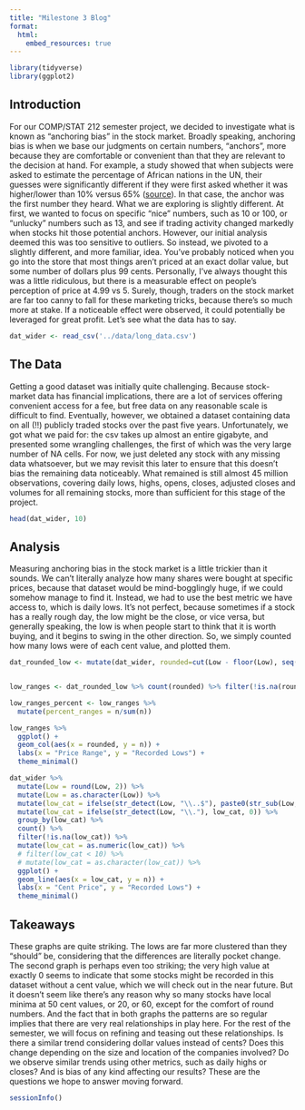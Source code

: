 ```yaml
---
title: "Milestone 3 Blog"
format: 
  html:
    embed_resources: true
---
```


```r
library(tidyverse)
library(ggplot2)
```

## Introduction

For our COMP/STAT 212 semester project, we decided to investigate what is known as "anchoring bias" in the stock market. Broadly speaking, anchoring bias is when we base our judgments on certain numbers, "anchors", more because they are comfortable or convenient than that they are relevant to the decision at hand. For example, a study showed that when subjects were asked to estimate the percentage of African nations in the UN, their guesses were significantly different if they were first asked whether it was higher/lower than 10% versus 65% ([source](https://pmc.ncbi.nlm.nih.gov/articles/PMC6396698/)). In that case, the anchor was the first number they heard. What we are exploring is slightly different. At first, we wanted to focus on specific "nice" numbers, such as 10 or 100, or "unlucky" numbers such as 13, and see if trading activity changed markedly when stocks hit those potential anchors. However, our initial analysis deemed this was too sensitive to outliers. So instead, we pivoted to a slightly different, and more familiar, idea. You've probably noticed when you go into the store that most things aren't priced at an exact dollar value, but some number of dollars plus 99 cents. Personally, I've always thought this was a little ridiculous, but there is a measurable effect on people's perception of price at 4.99 vs 5. Surely, though, traders on the stock market are far too canny to fall for these marketing tricks, because there's so much more at stake. If a noticeable effect were observed, it could potentially be leveraged for great profit. Let's see what the data has to say.

```r
dat_wider <- read_csv('../data/long_data.csv')
```

## The Data

Getting a good dataset was initially quite challenging. Because stock-market data has financial implications, there are a lot of services offering convenient access for a fee, but free data on any reasonable scale is difficult to find. Eventually, however, we obtained a dataset containing data on all (!!) publicly traded stocks over the past five years. Unfortunately, we got what we paid for: the csv takes up almost an entire gigabyte, and presented some wrangling challenges, the first of which was the very large number of NA cells. For now, we just deleted any stock with any missing data whatsoever, but we may revisit this later to ensure that this doesn't bias the remaining data noticeably. What remained is still almost 45 million observations, covering daily lows, highs, opens, closes, adjusted closes and volumes for all remaining stocks, more than sufficient for this stage of the project.

```r
head(dat_wider, 10)
```


## Analysis

Measuring anchoring bias in the stock market is a little trickier than it sounds. We can't literally analyze how many shares were bought at specific prices, because that dataset would be mind-bogglingly huge, if we could somehow manage to find it. Instead, we had to use the best metric we have access to, which is daily lows. It's not perfect, because sometimes if a stock has a really rough day, the low might be the close, or vice versa, but generally speaking, the low is when people start to think that it is worth buying, and it begins to swing in the other direction. So, we simply counted how many lows were of each cent value, and plotted them.

```r
dat_rounded_low <- mutate(dat_wider, rounded=cut(Low - floor(Low), seq(0, 1, by=0.1), right=FALSE))


low_ranges <- dat_rounded_low %>% count(rounded) %>% filter(!is.na(rounded))

low_ranges_percent <- low_ranges %>%
  mutate(percent_ranges = n/sum(n))
```

```r
low_ranges %>% 
  ggplot() +
  geom_col(aes(x = rounded, y = n)) +
  labs(x = "Price Range", y = "Recorded Lows") +
  theme_minimal()
```

```r
dat_wider %>% 
  mutate(Low = round(Low, 2)) %>% 
  mutate(Low = as.character(Low)) %>% 
  mutate(low_cat = ifelse(str_detect(Low, "\\..$"), paste0(str_sub(Low, -1, -1), "0"), str_sub(Low, -2, -1))) %>%
  mutate(low_cat = ifelse(str_detect(Low, "\\."), low_cat, 0)) %>% 
  group_by(low_cat) %>% 
  count() %>% 
  filter(!is.na(low_cat)) %>% 
  mutate(low_cat = as.numeric(low_cat)) %>% 
  # filter(low_cat < 10) %>% 
  # mutate(low_cat = as.character(low_cat)) %>% 
  ggplot() +
  geom_line(aes(x = low_cat, y = n)) +
  labs(x = "Cent Price", y = "Recorded Lows") +
  theme_minimal()
```

## Takeaways

These graphs are quite striking. The lows are far more clustered than they "should" be, considering that the differences are literally pocket change. The second graph is perhaps even too striking; the very high value at exactly 0 seems to indicate that some stocks might be recorded in this dataset without a cent value, which we will check out in the near future. But it doesn't seem like there's any reason why so many stocks have local minima at 50 cent values, or 20, or 60, except for the comfort of round numbers. And the fact that in both graphs the patterns are so regular implies that there are very real relationships in play here. For the rest of the semester, we will focus on refining and teasing out these relationships. Is there a similar trend considering dollar values instead of cents? Does this change depending on the size and location of the companies involved? Do we observe similar trends using other metrics, such as daily highs or closes? And is bias of any kind affecting our results? These are the questions we hope to answer moving forward.

```r
sessionInfo()
```
